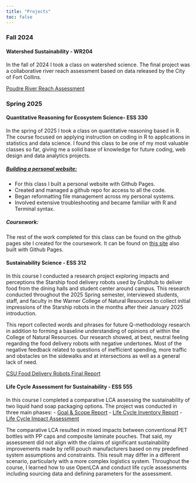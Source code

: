 ```yaml
---
title: "Projects"
toc: false
---
```


### Fall 2024

#### Watershed Sustainability - WR204

In the fall of 2024 I took a class on watershed science. The final project was a collaborative river reach assessment based on data released by the City of Fort Collins.

<a href="media/wr204_poudre_river_reach_assessment.pdf" target="_blank"> Poudre River Reach Assessment </a>

### Spring 2025

#### Quantitative Reasoning for Ecosystem Science- ESS 330

In the spring of 2025 I took a class on quantitative reasoning based in R. The course focused on applying instruction on coding in R to applications in statistics and data science. I found this class to be one of my most valuable classes so far, giving me a solid base of knowledge for future coding, web design and data analytics projects.

##### [Building a personal website:](https://zachary.cramton.com){target="_blank"}

-   For this class I built a personal website with Github Pages.
-   Created and managed a github repo for access to all the code.
-   Began reformatting file management across my personal systems.
-   Involved extensive troubleshooting and became familiar with R and Terminal syntax.

##### Coursework:

The rest of the work completed for this class can be found on the github pages site I created for the coursework. It can be found on [this site](https://zachary.cramton.com/csu_ess_330/) also built with Github Pages.

#### Sustainability Science - ESS 312

In this course I conducted a research project exploring impacts and perceptions the Starship food delivery robots used by Grubhub to deliver food from the dining halls and student center around campus. This research conducted throughout the 2025 Spring semester, interviewed students, staff, and faculty in the Warner College of Natural Resources to collect initial impressions of the Starship robots in the months after their January 2025 introduction. 

This report collected words and phrases for future Q-methodology research in addition to forming a baseline understanding of opinions of within the College of Natural Resources. Our research showed, at best, neutral feeling regarding the food delivery robots with negative undertones. Most of the negative feedback related to questions of inefficient spending, more traffic and obstacles on the sidewalks and at intersections as well as a general lack of need.

<a href="media/ess312_final_report.pdf" target="_blank"> CSU Food Delivery Robots Final Report </a>

#### Life Cycle Assessment for Sustainability - ESS 555

In this course I completed a comparative LCA assessing the sustainability of two liquid hand soap packaging options. The project was conducted in three main phases: 
- [Goal & Scope Report](media/ess555_g+s_report.pdf){target="_blank"} 
- [Life Cycle Inventory Report](media/ess555_lci_report.pdf){target="_blank"} 
- [Life Cycle Impact Assessment](media/ess555_final_report){target="_blank"}

The comparative LCA resulted in mixed impacts between conventional PET bottles with PP caps and composite laminate pouches. That said, my assessment did not align with the claims of significant sustainability improvements made by refill pouch manufacturers based on my predefined system assumptions and constraints. This result may differ in a different scenario, particularly with a more complex logistics system. Throughout the course, I learned how to use OpenLCA and conduct life cycle assessments including sourcing data and defining parameters for the assessment.
